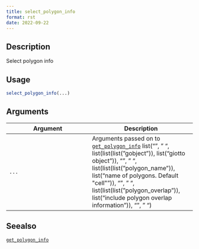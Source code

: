 ```yaml
--- 
title: select_polygon_info 
format: rst 
date: 2022-09-22 
--- 
```


## Description

Select polygon info


## Usage

```r
select_polygon_info(...)
```


## Arguments

Argument      |Description
------------- |----------------
`...`     |      Arguments passed on to [`get_polygon_info`](#getpolygoninfo)   list("\n", "    ", list(list(list("gobject")), list("giotto object")), "\n", "    ", list(list(list("polygon_name")), list("name of polygons. Default \"cell\"")), "\n", "    ", list(list(list("polygon_overlap")), list("include polygon overlap information")), "\n", "  ")


## Seealso

[`get_polygon_info`](#getpolygoninfo)



